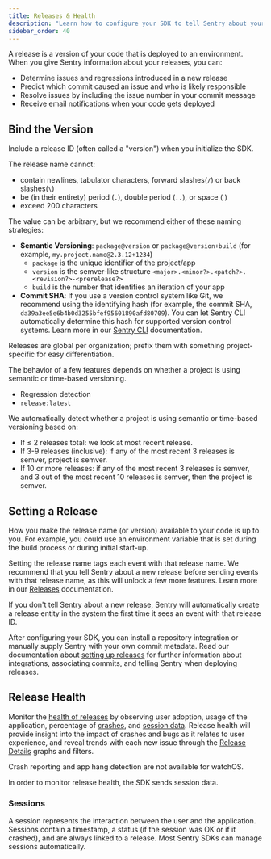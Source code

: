 ```yaml
---
title: Releases & Health
description: "Learn how to configure your SDK to tell Sentry about your releases."
sidebar_order: 40
---
```


A release is a version of your code that is deployed to an <PlatformLink to="/configuration/environments/">environment</PlatformLink>. When you give Sentry information about your releases, you can:

- Determine issues and regressions introduced in a new release
- Predict which commit caused an issue and who is likely responsible
- Resolve issues by including the issue number in your commit message
- Receive email notifications when your code gets deployed

## Bind the Version

Include a release ID (often called a "version") when you initialize the SDK.

The release name cannot:

- contain newlines, tabulator characters, forward slashes(`/`) or back slashes(`\`)
- be (in their entirety) period (`.`), double period (`..`), or space ( )
- exceed 200 characters

The value can be arbitrary, but we recommend either of these naming strategies:

- **Semantic Versioning**: `package@version` or `package@version+build` (for example, `my.project.name@2.3.12+1234`)
  - `package` is the unique identifier of the project/app
  - `version` is the semver-like structure `<major>.<minor?>.<patch?>.<revision?>-<prerelease?>`
  - `build` is the number that identifies an iteration of your app
- **Commit SHA**: If you use a version control system like Git, we recommend using the identifying hash (for example, the commit SHA, `da39a3ee5e6b4b0d3255bfef95601890afd80709`). You can let Sentry CLI automatically determine this hash for supported version control systems. Learn more in our [Sentry CLI](/cli/releases/#creating-releases) documentation.

<Alert>

Releases are global per organization; prefix them with something project-specific for easy differentiation.

</Alert>

The behavior of a few features depends on whether a project is using semantic or time-based versioning.

- Regression detection
- `release:latest`

We automatically detect whether a project is using semantic or time-based versioning based on:

- If ≤ 2 releases total: we look at most recent release.
- If 3-9 releases (inclusive): if any of the most recent 3 releases is semver, project is semver.
- If 10 or more releases: if any of the most recent 3 releases is semver, and 3 out of the most recent 10 releases is semver, then the project is semver.

## Setting a Release

<PlatformContent includePath="set-release" notateUnsupported />

How you make the release name (or version) available to your code is up to you. For example, you could use an environment variable that is set during the build process or during initial start-up.

Setting the release name tags each event with that release name. We recommend that you tell Sentry about a new release before sending events with that release name, as this will unlock a few more features. Learn more in our [Releases](/product/releases/) documentation.

If you don't tell Sentry about a new release, Sentry will automatically create a release entity in the system the first time it sees an event with that release ID.

After configuring your SDK, you can install a repository integration or manually supply Sentry with your own commit metadata. Read our documentation about [setting up releases](/product/releases/setup/) for further information about integrations, associating commits, and telling Sentry when deploying releases.

## Release Health

Monitor the [health of releases](/product/releases/health/) by observing user adoption, usage of the application, percentage of [crashes](/product/releases/health/#crash), and [session data](/product/releases/health/#session). Release health will provide insight into the impact of crashes and bugs as it relates to user experience, and reveal trends with each new issue through the [Release Details](/product/releases/release-details/) graphs and filters.

<Alert>

Crash reporting and app hang detection are not available for watchOS.

</Alert>

In order to monitor release health, the SDK sends session data.

### Sessions

A session represents the interaction between the user and the application. Sessions contain a timestamp, a status (if the session was OK or if it crashed), and are always linked to a release. Most Sentry SDKs can manage sessions automatically.

<PlatformContent includePath="configuration/auto-session-tracking" />
